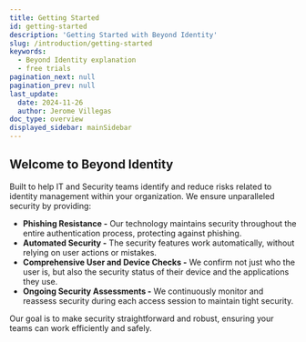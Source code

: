```yaml
---
title: Getting Started
id: getting-started
description: 'Getting Started with Beyond Identity'
slug: /introduction/getting-started
keywords:
  - Beyond Identity explanation
  - free trials
pagination_next: null
pagination_prev: null
last_update:
  date: 2024-11-26
  author: Jerome Villegas
doc_type: overview
displayed_sidebar: mainSidebar
---
```


## Welcome to Beyond Identity
Built to help IT and Security teams identify and reduce risks related to identity management within your organization.
We ensure unparalleled security by providing:
- **Phishing Resistance -** Our technology maintains security throughout the entire authentication process, protecting against phishing.
- **Automated Security -** The security features work automatically, without relying on user actions or mistakes.
- **Comprehensive User and Device Checks -** We confirm not just who the user is, but also the security status of their device and the applications they use.
- **Ongoing Security Assessments -** We continuously monitor and reassess security during each access session to maintain tight security.

Our goal is to make security straightforward and robust, ensuring your teams can work efficiently and safely.
